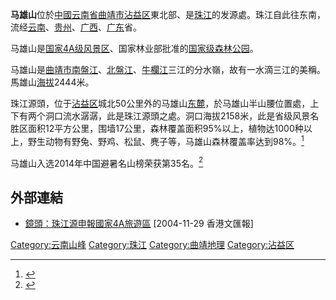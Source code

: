 
'''马雄山'''位於[[中國|中國]][[云南省|云南省]][[曲靖市|曲靖市]][[沾益区|沾益区]]東北部、是[[珠江|珠江]]的发源處。珠江自此往东南，流经[[云南|云南]]、[[贵州|贵州]]、[[广西|广西]]、[[广东|广东]]省。

马雄山是[[国家4A级风景区|国家4A级风景区]]、国家林业部批准的[[国家级森林公园|国家级森林公园]]。

马雄山是[[曲靖市|曲靖市]][[南盤江|南盤江]]、[[北盤江|北盤江]]、[[牛欄江|牛欄江]]三江的分水嶺，故有一水滴三江的美稱。馬雄山[[海拔|海拔]]2444米。

珠江源頭，位于[[沾益区|沾益区]]城北50公里外的马雄山[[东麓|东麓]]，於马雄山半山腰位置處，上下有两个洞口流水潺潺，此是珠江源頭之處。洞口海拔2158米，此是省级风景名胜区面积12平方公里，围墙17公里，森林覆盖面积95%以上，植物达1000种以上，野生动物有野兔、野鸡、松鼠、麂子等，马雄山森林覆盖率达到98%。<ref>{{cite web|url=http://politics.people.com.cn/BIG5/8198/70342/70348/4772059.html|title=曲靖——珠江源頭第一市|access-date=2015-04-13|archive-date=2020-04-06|archive-url=https://web.archive.org/web/20200406071503/http://politics.people.com.cn/BIG5/8198/70342/70348/4772059.html|dead-url=no}}</ref>

马雄山入选2014年中国避暑名山榜荣获第35名。<ref>{{cite web|url=http://xxgk.yn.gov.cn/Z_M_023/Info_Detail.aspx?DocumentKeyID=62391D8BE103489E9BD760356D1BF7C6|title=马雄山入选2014年中国避暑名山榜100佳|access-date=2015-04-13|archive-date=2019-06-16|archive-url=https://web.archive.org/web/20190616055014/http://xxgk.yn.gov.cn/Z_M_023/Info_Detail.aspx?DocumentKeyID=62391D8BE103489E9BD760356D1BF7C6|dead-url=yes}}</ref>

== 外部連結 ==
*[http://paper.wenweipo.com/2004/11/29/CH0411290092.htm 鏡頭：珠江源申報國家4A旅遊區] {{Wayback|url=http://paper.wenweipo.com/2004/11/29/CH0411290092.htm |date=20200406071516 }}[2004-11-29 香港文匯報]

[[Category:云南山峰|Category:云南山峰]]
[[Category:珠江|Category:珠江]]
[[Category:曲靖地理|Category:曲靖地理]]
[[Category:沾益区|Category:沾益区]]